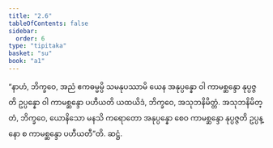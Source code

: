 ```yaml
---
title: "2.6"
tableOfContents: false
sidebar:
  order: 6
type: "tipitaka"
basket: "su"
book: "a1"
---
```



<DynamicBreadcrumb />

<Division number="16" book="a1" e="ch" v="15" p="3">

<Paragraph number="34" book="a1">
“နာဟံ, ဘိက္ခဝေ, အညံ ဧကဓမ္မမ္ပိ သမနုပဿာမိ ယေန အနုပ္ပန္နော ဝါ ကာမစ္ဆန္ဒော နုပ္ပဇ္ဇတိ ဥပ္ပန္နော ဝါ ကာမစ္ဆန္ဒော ပဟီယတိ ယထယိဒံ, ဘိက္ခဝေ, အသုဘနိမိတ္တံ. အသုဘနိမိတ္တံ, ဘိက္ခဝေ, ယောနိသော မနသိ ကရောတော အနုပ္ပန္နော စေဝ ကာမစ္ဆန္ဒော နုပ္ပဇ္ဇတိ ဥပ္ပန္နော စ ကာမစ္ဆန္ဒော ပဟီယတီ”တိ.

</Paragraph>
</Division>

<Paragraph number="35" type="center" book="a1">
ဆဋ္ဌံ.
</Paragraph>
